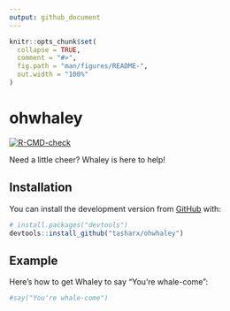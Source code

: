 ```yaml
---
output: github_document
---
```


<!-- README.md is generated from README.Rmd. Please edit that file -->

```r
knitr::opts_chunk$set(
  collapse = TRUE,
  comment = "#>",
  fig.path = "man/figures/README-",
  out.width = "100%"
)
```

# ohwhaley

<!-- badges: start -->
[![R-CMD-check](https://github.com/tasharx/ohwhaley/workflows/R-CMD-check/badge.svg)](https://github.com/tasharx/ohwhaley/actions)
<!-- badges: end -->

Need a little cheer? Whaley is here to help!

## Installation

You can install the development version from [GitHub](https://github.com/) with:

``` r
# install.packages("devtools")
devtools::install_github("tasharx/ohwhaley")
```
## Example

Here's how to get Whaley to say "You're whale-come":

```r
#say("You're whale-come")
```
